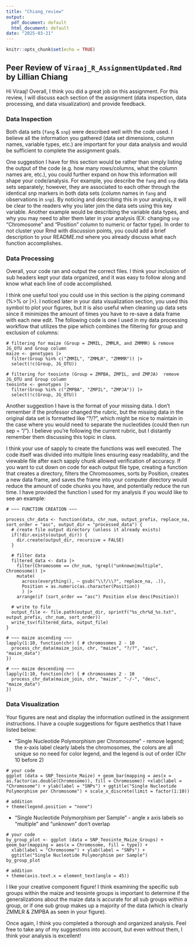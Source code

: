 ```yaml
---
title: "Chiang_review"
output:
  pdf_document: default
  html_document: default
date: "2025-03-21"
---
```


```r
knitr::opts_chunk$set(echo = TRUE)
```

## Peer Review of `Viraaj_R_AssignmentUpdated.Rmd` by Lillian Chiang

Hi Viraaj! Overall, I think you did a great job on this assignment. For this review, I will discuss each section of the assignment (data inspection, data processing, and data visualization) and provide feedback.

### Data Inspection

Both data sets (`fang` & `snp`) were described well with the code used. I believe all the information you gathered (data set dimensions, column names, variable types, etc.) are important for your data analysis and would be sufficient to complete the assignment goals.

One suggestion I have for this section would be rather than simply listing the output of the code (e.g. how many rows/columns, what the column names are, etc.), you could further expand on how this information will shape your code/analysis. For example, you describe the `fang` and `snp` data sets separately; however, they are associated to each other through the identical snp markers in both data sets (column names in `fang` and observations in `snp`). By noticing and describing this in your analysis, it will be clear to the readers why you later join the data sets using this key variable. Another example would be describing the variable data types, and why you may need to alter them later in your analysis (EX: changing `snp` "Chromosome" and "Position" column to numeric or factor type). In order to not cluster your Rmd with discussion points, you could add a brief description to your README.md where you already discuss what each function accomplishes.

### Data Processing

Overall, your code ran and output the correct files. I think your inclusion of sub headers kept your data organized, and it was easy to follow along and know what each line of code accomplished.

I think one useful tool you could use in this section is the piping command (%\>% or \|\>). I noticed later in your data visualization section, you used this symbol to plot your figures, but it is also useful when cleaning up data sets since it minimizes the amount of times you have to re-save a data frame with each new edit. The following code is one I used in my data processing workflow that utilizes the pipe which combines the filtering for group and exclusion of columns:

```         
# filtering for maize (Group = ZMMIL, ZMMLR, and ZMMMR) & remove JG_OTU and Group column
maize <- genotypes |>
  filter(Group %in% c("ZMMIL", "ZMMLR", "ZMMMR")) |>
  select(!c(Group, JG_OTU))

# filtering for teosinte (Group = ZMPBA, ZMPIL, and ZMPJA)  remove JG_OTU and Group column
teosinte <- genotypes |>
  filter(Group %in% c("ZMPBA", "ZMPIL", "ZMPJA")) |>
  select(!c(Group, JG_OTU))
```

Another suggestion I have is the format of your missing data. I don't remember if the professor changed the rubric, but the missing data in the original data set is formatted like "?/?", which might be nice to maintain in the case where you would need to separate the nucleotides (could then run sep = "/"). I believe you're following the current rubric, but I distantly remember them discussing this topic in class.

I think your use of sapply to create the functions was well executed. The code itself was divided into multiple lines ensuring easy readability, and the viewable file after each sapply chunk allowed verification of accuracy. If you want to cut down on code for each output file type, creating a function that creates a directory, filters the Chromosomes, sorts by Position, creates a new data frame, and saves the frame into your computer directory would reduce the amount of code chunks you have, and potentially reduce the run time. I have provided the function I used for my analysis if you would like to see an example:

```         
# ~~~ FUNCTION CREATION ~~~

process_chr_data <- function(data, chr_num, output_prefix, replace_na, sort_order = "asc", output_dir = "processed_data") {
  # create file output directory (unless it already exists)
  if(!dir.exists(output_dir)) {
    dir.create(output_dir, recursive = FALSE)
  }
  
  # filter data
  filtered_data <- data |>
    filter(Chromosome == chr_num, !grepl("unknown|multiple", Chromosome)) |>
    mutate(
      across(everything(), ~ gsub("\\?/\\?", replace_na, .)),
      Position = as.numeric(as.character(Position))
      ) |>
    arrange(if (sort_order == "asc") Position else desc(Position))
    
  # write to file
  output_file <- file.path(output_dir, sprintf("%s_chr%d_%s.txt", output_prefix, chr_num, sort_order))
  write_tsv(filtered_data, output_file)
}

# ~~~ maize ascending ~~~
lapply(1:10, function(chr) { # chromosomes 2 - 10
  process_chr_data(maize_join, chr, "maize", "?/?", "asc", "maize_data")
})

# ~~~ maize descending ~~~
lapply(1:10, function(chr) { # chromosomes 2 - 10
  process_chr_data(maize_join, chr, "maize", "-/-", "desc", "maize_data")
})
```

### Data Visualization

Your figures are neat and display the information outlined in the assignment instructions. I have a couple suggestions for figure aesthetics that I have listed below:

-   "Single Nucleotide Polymorphism per Chromosome" - remove legend; the x-axis label clearly labels the chromosomes, the colors are all unique so no need for color legend, and the legend is out of order (Chr 10 before 2)

```         
# your code
ggplot (data = SNP_Teosinte_Maize) + geom_bar(mapping = aes(x = as.factor(as.double(Chromosome)), fill = Chromosome)) +xlab(label = "Chromosome") + ylab(label = "SNPs") + ggtitle("Single Nucleotide Polymorphism per Chromosome") + scale_x_discrete(limit = factor(1:10))

# addition
+ theme(legend.position = "none")
```

-   "Single Nucleotide Polymorphism per Sample" - angle x axis labels so "multiple" and "unknown" don't overlap

```         
# your code
by_group_plot <- ggplot (data = SNP_Teosinte_Maize_Groups) + geom_bar(mapping = aes(x = Chromosome, fill = type)) + 
  xlab(label = "Chromosome") + ylab(label = "SNPs") +
  ggtitle("Single Nucleotide Polymorphism per Sample") 
by_group_plot

# addition
+ theme(axis.text.x = element_text(angle = 45))
```

I like your creative component figure! I think examining the specific sub groups within the maize and teosinte groups is important to determine if the generalizations about the maize data is accurate for all sub groups within a group, or if one sub group makes up a majority of the data (which is clearly ZMMLR & ZMPBA as seen in your figure). 


Once again, I think you completed a thorough and organized analysis. Feel free to take any of my suggestions into account, but even without them, I think your analysis is excellent!